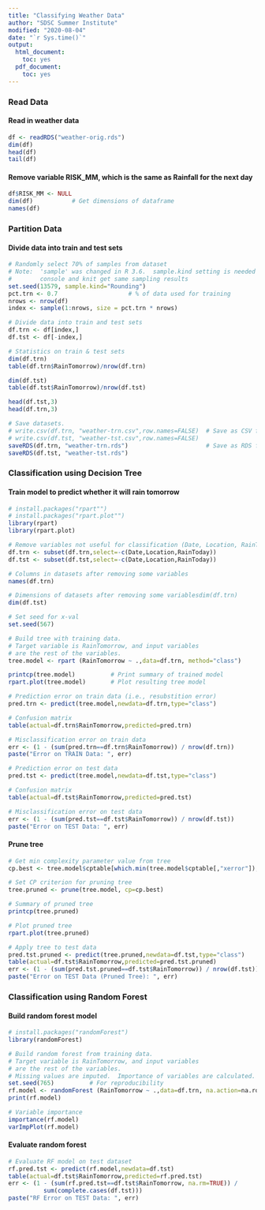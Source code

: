 ```yaml
---
title: "Classifying Weather Data"
author: "SDSC Summer Institute"
modified: "2020-08-04"
date: "`r Sys.time()`"
output:
  html_document: 
    toc: yes
  pdf_document:
    toc: yes
---
```


### Read Data
#### Read in weather data
```r
df <- readRDS("weather-orig.rds")
dim(df)
head(df)
tail(df)
```

#### Remove variable RISK_MM, which is the same as Rainfall for the next day
```r
df$RISK_MM <- NULL
dim(df)           # Get dimensions of dataframe
names(df)
```

### Partition Data
#### Divide data into train and test sets
```r
# Randomly select 70% of samples from dataset
# Note:  'sample' was changed in R 3.6.  sample.kind setting is needed to have
#        console and knit get same sampling results
set.seed(13579, sample.kind="Rounding")
pct.trn <- 0.7                    # % of data used for training
nrows <- nrow(df)
index <- sample(1:nrows, size = pct.trn * nrows)

# Divide data into train and test sets
df.trn <- df[index,] 
df.tst <- df[-index,]
```

```r
# Statistics on train & test sets
dim(df.trn)
table(df.trn$RainTomorrow)/nrow(df.trn)

dim(df.tst)
table(df.tst$RainTomorrow)/nrow(df.tst)
```

```r
head(df.tst,3)
head(df.trn,3)
```

```r
# Save datasets. 
# write.csv(df.trn, "weather-trn.csv",row.names=FALSE)  # Save as CSV files
# write.csv(df.tst, "weather-tst.csv",row.names=FALSE)
saveRDS(df.trn, "weather-trn.rds")                      # Save as RDS files
saveRDS(df.tst, "weather-tst.rds")
```


### Classification using Decision Tree
#### Train model to predict whether it will rain tomorrow
```r
# install.packages("rpart"")
# install.packages("rpart.plot"")
library(rpart)
library(rpart.plot)             

# Remove variables not useful for classification (Date, Location, RainToday)
df.trn <- subset(df.trn,select=-c(Date,Location,RainToday))
df.tst <- subset(df.tst,select=-c(Date,Location,RainToday))      
```

```r
# Columns in datasets after removing some variables
names(df.trn)  

# Dimensions of datasets after removing some variablesdim(df.trn)
dim(df.tst)
```

```r
# Set seed for x-val
set.seed(567)   

# Build tree with training data.  
# Target variable is RainTomorrow, and input variables 
# are the rest of the variables.
tree.model <- rpart (RainTomorrow ~ .,data=df.trn, method="class")
```

```r
printcp(tree.model)          # Print summary of trained model
rpart.plot(tree.model)       # Plot resulting tree model
```

```r
# Prediction error on train data (i.e., resubstition error)
pred.trn <- predict(tree.model,newdata=df.trn,type="class")

# Confusion matrix
table(actual=df.trn$RainTomorrow,predicted=pred.trn)

# Misclassification error on train data
err <- (1 - (sum(pred.trn==df.trn$RainTomorrow)) / nrow(df.trn))   
paste("Error on TRAIN Data: ", err)
```

```r
# Prediction error on test data
pred.tst <- predict(tree.model,newdata=df.tst,type="class")

# Confusion matrix
table(actual=df.tst$RainTomorrow,predicted=pred.tst)

# Misclassification error on test data
err <- (1 - (sum(pred.tst==df.tst$RainTomorrow)) / nrow(df.tst))
paste("Error on TEST Data: ", err)
```

#### Prune tree
```r
# Get min complexity parameter value from tree
cp.best <- tree.model$cptable[which.min(tree.model$cptable[,"xerror"]),"CP"]

# Set CP criterion for pruning tree
tree.pruned <- prune(tree.model, cp=cp.best)
```

```r
# Summary of pruned tree
printcp(tree.pruned) 

# Plot pruned tree
rpart.plot(tree.pruned)
```

```r
# Apply tree to test data
pred.tst.pruned <- predict(tree.pruned,newdata=df.tst,type="class")
table(actual=df.tst$RainTomorrow,predicted=pred.tst.pruned)        
err <- (1 - (sum(pred.tst.pruned==df.tst$RainTomorrow)) / nrow(df.tst))   # Misclassification Error
paste("Error on TEST Data (Pruned Tree): ", err)
```

### Classification using Random Forest
#### Build random forest model
```r
# install.packages("randomForest")
library(randomForest)

# Build random forest from training data.
# Target variable is RainTomorrow, and input variables 
# are the rest of the variables.
# Missing values are imputed.  Importance of variables are calculated.
set.seed(765)          # For reproducibility
rf.model <- randomForest (RainTomorrow ~ .,data=df.trn, na.action=na.roughfix, importance=TRUE)
print(rf.model)
```

```r
# Variable importance
importance(rf.model)
varImpPlot(rf.model)
```

#### Evaluate random forest
```r
# Evaluate RF model on test dataset
rf.pred.tst <- predict(rf.model,newdata=df.tst)  
table(actual=df.tst$RainTomorrow,predicted=rf.pred.tst)            
err <- (1 - (sum(rf.pred.tst==df.tst$RainTomorrow, na.rm=TRUE)) / 
          sum(complete.cases(df.tst)))                             
paste("RF Error on TEST Data: ", err)
```

